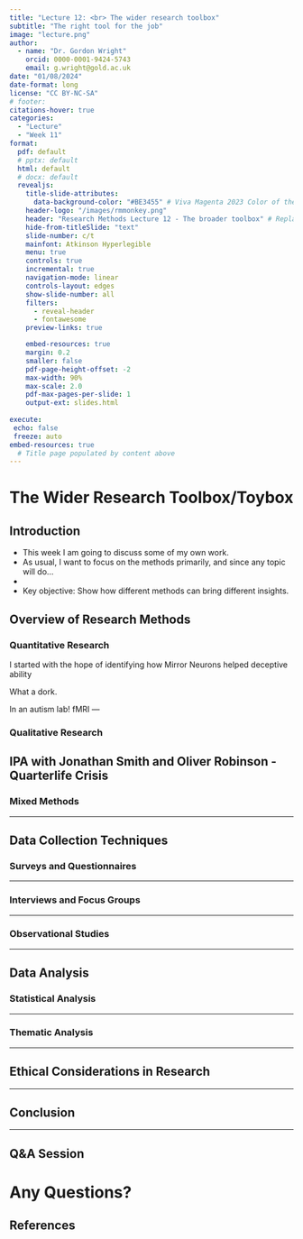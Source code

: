 ```yaml
---
title: "Lecture 12: <br> The wider research toolbox"
subtitle: "The right tool for the job"
image: "lecture.png"
author: 
  - name: "Dr. Gordon Wright"
    orcid: 0000-0001-9424-5743
    email: g.wright@gold.ac.uk
date: "01/08/2024"
date-format: long
license: "CC BY-NC-SA"
# footer: 
citations-hover: true
categories: 
  - "Lecture"
  - "Week 11"
format: 
  pdf: default
  # pptx: default
  html: default
  # docx: default
  revealjs: 
    title-slide-attributes: 
      data-background-color: "#BE3455" # Viva Magenta 2023 Color of the year
    header-logo: "/images/rmmonkey.png"
    header: "Research Methods Lecture 12 - The broader toolbox" # Replace it
    hide-from-titleSlide: "text"
    slide-number: c/t
    mainfont: Atkinson Hyperlegible
    menu: true
    controls: true
    incremental: true
    navigation-mode: linear
    controls-layout: edges
    show-slide-number: all
    filters:
      - reveal-header
      - fontawesome
    preview-links: true

    embed-resources: true
    margin: 0.2
    smaller: false
    pdf-page-height-offset: -2
    max-width: 90%
    max-scale: 2.0
    pdf-max-pages-per-slide: 1
    output-ext: slides.html
    
execute:
 echo: false
 freeze: auto
embed-resources: true
  # Title page populated by content above
---
```


# The Wider Research Toolbox/Toybox

## Introduction

-   This week I am going to discuss some of my own work.
-   As usual, I want to focus on the methods primarily, and since any
    topic will do...
-   
-   Key objective: Show how different methods can bring different
    insights.

## Overview of Research Methods

### Quantitative Research

I started with the hope of identifying how Mirror Neurons helped
deceptive ability

What a dork.

In an autism lab! fMRI ---

### Qualitative Research

## IPA with Jonathan Smith and Oliver Robinson - Quarterlife Crisis

### Mixed Methods

------------------------------------------------------------------------

## Data Collection Techniques

### Surveys and Questionnaires

------------------------------------------------------------------------

### Interviews and Focus Groups

------------------------------------------------------------------------

### Observational Studies

------------------------------------------------------------------------

## Data Analysis

### Statistical Analysis

------------------------------------------------------------------------

### Thematic Analysis

------------------------------------------------------------------------

## Ethical Considerations in Research

------------------------------------------------------------------------

## Conclusion

------------------------------------------------------------------------

## Q&A Session

# Any Questions?

## References

